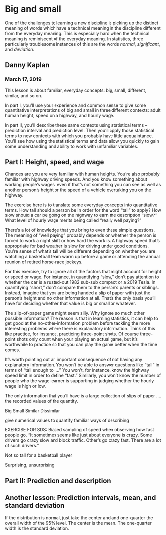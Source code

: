 # Big and small

One of the challenges to learning a new discipline is picking up the distinct meaning of words which have a technical meaning in  the discipline different from the everyday meaning. This is especially hard when  the technical meaning is reminiscent of the everyday meaning. In statistics, three particularly troublesome instances of this are the words *normal*, *significant*, and *deviation*.

## Danny Kaplan

### March 17, 2019

This lesson is about familiar, everyday concepts: big, small, different, similar, and so on.

In part I, you'll use your experience and common sense to give some quantitative interpretations of big and small in three different contexts: adult human height, speed on a highway, and hourly wage.

In part II, you'll describe these same contexts using statistical terms -- prediction interval and prediction level. Then you'll apply those statistical terms to new contexts with which you probably have little acquaintance. You'll see how using the statistical terms and data allow you quickly to gain some understanding and ability to work with unfamiliar variables.


## Part I: Height, speed, and wage

Chances are you are very familiar with human heights. You're also probably familiar with highway driving speeds. And you know something about working people's wages, even if that's not something you can see as well as another person's height or the speed of a vehicle overtaking you on the highway.

The exercise here is to translate some everyday concepts into quantitative terms. How tall should a person be in order for the word "tall" to apply? How slow should a car be going on the highway to earn the description "slow?" What level of hourly wage merits being called "really well paying?"

There's a lot of knowledge that you bring to even these simple questions. The meaning of "well paying" probably depends on  whether the person is forced to work a night shift or how hard the work is. A highway speed that's appropriate for bad weather is slow for driving under good conditions. You're sense of what's tall will be different depending on whether you are watching a basketball team  warm up before a game or attending the annual reunion of retired horse-race jockeys.

For this exercise, try to ignore all of the factors that might account for height or speed or wage. For instance, in quantifying "slow," don't pay attention to whether the car is a rusted-out 1982 sub-sub compact or a 2019 Tesla. In quantifying "short," don't compare  them  to the person's parents or siblings. Instead, imagine that you are being handed a slip of paper with just the person's height  and no other information at all. That's the only basis you'll have for deciding whether  that value is big or small or whatever.

The slip-of-paper game might seem silly. Why ignore so much other possible information? The reason is that in learning statistics, it can help to get good at the no-other-information problem before tackling the more  interesting problems where there is explanatory information. Think of this like practice, for instance, practicing three-point shots. Of course three-point shots only count when your playing an actual game, but it's worthwhile to practice so that you can play the game better when the  time comes.

It's worth pointing out an important consequence of not having any explanatory information. You won't be able to answer questions like "tall" in terms of "tall enough to ...." You won't, for instance, know the highway speed limit in order to define "fast." Similarly, you won't know the number of people who the wage-earner is supporting in judging whether the hourly wage is high or low.

The only information that you'll have is a large collection of slips of paper ....  the recorded values of the quantity.

Big
Small
Similar
Dissimilar

give numerical values to quantify familiar ways of describing 

EXERCISE  FOR SDS: Biased sampling of speed when observing how fast people go. "It sometimes seems like just about  everyone  is crazy. Some drivers go crazy slow and  block traffic. Other's go crazy  fast. There are a lot of such drivers."


Not so tall for a  basketball player

Surprising, unsurprising

## Part II: Prediction and description


## Another lesson: Prediction  intervals, mean,  and standard deviation

If the distribution is normal,  just take the center and and one-quarter the overall  width of the 95% level.  The center is the mean. The one-quarter width is the standard deviation.